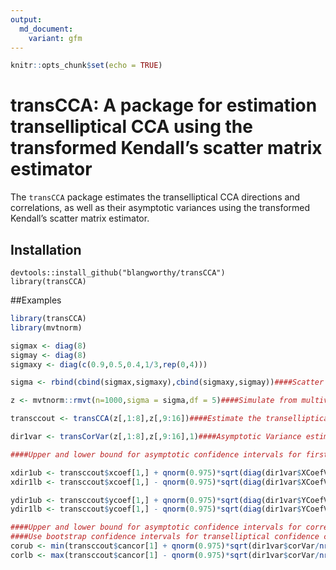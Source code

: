 ```yaml
---
output:
  md_document:
    variant: gfm
---
```


```r
knitr::opts_chunk$set(echo = TRUE)
```

# transCCA: A package for estimation transelliptical CCA using the transformed Kendall's scatter matrix estimator

The `transCCA` package estimates the transelliptical CCA directions and correlations, as well as their asymptotic variances using the transformed Kendall's scatter matrix estimator.

## Installation
```install
devtools::install_github("blangworthy/transCCA")
library(transCCA)
```


##Examples

```r
library(transCCA)
library(mvtnorm)

sigmax <- diag(8)
sigmay <- diag(8)
sigmaxy <- diag(c(0.9,0.5,0.4,1/3,rep(0,4)))

sigma <- rbind(cbind(sigmax,sigmaxy),cbind(sigmaxy,sigmay))####Scatter matrix for simulated data

z <- mvtnorm::rmvt(n=1000,sigma = sigma,df = 5)####Simulate from multivariate t distribution with 5 degrees of freedom

transccout <- transCCA(z[,1:8],z[,9:16])####Estimate the transelliptical canonical directions and correlations

dir1var <- transCorVar(z[,1:8],z[,9:16],1)####Asymptotic Variance estimates of transelliptical canonical directions and correlations

####Upper and lower bound for asymptotic confidence intervals for first direction 

xdir1ub <- transccout$xcoef[1,] + qnorm(0.975)*sqrt(diag(dir1var$XCoefVar)/nrow(z))
xdir1lb <- transccout$xcoef[1,] - qnorm(0.975)*sqrt(diag(dir1var$XCoefVar)/nrow(z))

ydir1ub <- transccout$ycoef[1,] + qnorm(0.975)*sqrt(diag(dir1var$YCoefVar)/nrow(z))
ydir1lb <- transccout$ycoef[1,] - qnorm(0.975)*sqrt(diag(dir1var$YCoefVar)/nrow(z))

####Upper and lower bound for asymptotic confidence intervals for correlations
####Use bootstrap confidence intervals for transelliptical confidence correlations if sample size is small
corub <- min(transccout$cancor[1] + qnorm(0.975)*sqrt(dir1var$corVar/nrow(z)),1)
corlb <- max(transccout$cancor[1] - qnorm(0.975)*sqrt(dir1var$corVar/nrow(z)),0)

```